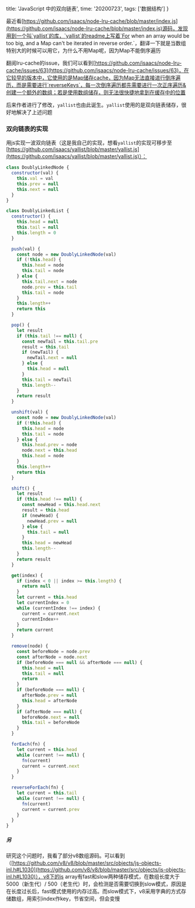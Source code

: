   title: 'JavaScript 中的双向链表',
  time: '20200723',
  tags: ['数据结构']
}

最近看[https://github.com/isaacs/node-lru-cache/blob/master/index.js](https://github.com/isaacs/node-lru-cache/blob/master/index.js)源码，发现用到一个叫`yallist`的库，`yallist`的readme上写着`For when an array would be too big, and a Map can't be iterated in reverse order.`，翻译一下就是当数组特别大的时候可以用它，为什么不用Map呢，因为Map不能倒序遍历



翻阅lru-cache的issue，我们可以看到[https://github.com/isaacs/node-lru-cache/issues/63](https://github.com/isaacs/node-lru-cache/issues/63)，在它较早的版本中，它使用的是Map储存cache，因为Map无法直接进行倒序遍历，而是需要进行`reverseKeys`，每一次倒序遍历都先需要进行一次正序遍历&创建一个额外的数组；若是使用数组储存，则无法很快捷地拿到在缓存中的位置

后来作者进行了修改，`yallist`也由此诞生。`yallist`使用的是双向链表储存，很好地解决了上述问题

### 双向链表的实现

用js实现一波双向链表（这是我自己的实现，想看`yallist`的实现可移步至[https://github.com/isaacs/yallist/blob/master/yallist.js](https://github.com/isaacs/yallist/blob/master/yallist.js)）：

```js
class DoublyLinkedNode {
  constructor(val) {
    this.val = val
    this.prev = null
    this.next = null
  }
}

class DoublyLinkedList {
  constructor() {
    this.head = null
    this.tail = null
    this.length = 0
  }

  push(val) {
    const node = new DoublyLinkedNode(val)
    if (!this.head) {
      this.head = node
      this.tail = node
    } else {
      this.tail.next = node
      node.prev = this.tail
      this.tail = node
    }
    this.length++
    return this
  }

  pop() {
    let result
    if (this.tail !== null) {
      const newTail = this.tail.pre
      result = this.tail
      if (newTail) {
        newTail.next = null
      } else {
        this.head = null
      }
      this.tail = newTail
      this.length--
    }
    return result
  }

  unshift(val) {
    const node = new DoublyLinkedNode(val)
    if (!this.head) {
      this.head = node
      this.tail = node
    } else {
      this.head.prev = node
      node.next = this.head
      this.head = node
    }
    this.length++
    return this
  }

  shift() {
    let result
    if (this.head !== null) {
      const newHead = this.head.next
      result = this.head
      if (newHead) {
        newHead.prev = null
      } else {
        this.tail = null
      }
      this.head = newHead
      this.length--
    }
    return result
  }

  get(index) {
    if (index < 0 || index >= this.length) {
      return null
    }
    let current = this.head
    let currentIndex = 0
    while (currentIndex !== index) {
      current = current.next
      currentIndex++
    }
    return current
  }

  remove(node) {
    const beforeNode = node.prev
    const afterNode = node.next
    if (beforeNode === null && afterNode === null) {
      this.head = null
      this.tail = null
      return
    }
    if (beforeNode === null) {
      afterNode.prev = null
      this.head = afterNode
    }
    if (afterNode === null) {
      beforeNode.next = null
      this.tail = beforeNode
    }
  }

  forEach(fn) {
    let current = this.head
    while (current !== null) {
      fn(current)
      current = current.next
    }
  }

  reverseForEach(fn) {
    let current = this.tail
    while (current !== null) {
      fn(current)
      current = current.prev
    }
  }
}
```

##### 另

研究这个问题时，我看了部分v8数组源码。可以看到（[https://github.com/v8/v8/blob/master/src/objects/js-objects-inl.h#L1030](https://github.com/v8/v8/blob/master/src/objects/js-objects-inl.h#L1030)），v8下的js array有fast和slow两种储存模式，在数组长度大于5000（新生代）/ 500（老生代）时，会检测是否需要切换到slow模式，原因是在长度过长后，fast模式使用的内存过高。而slow模式下，v8采用字典的方式存储数组，用索引index作key，节省空间，但会变慢
